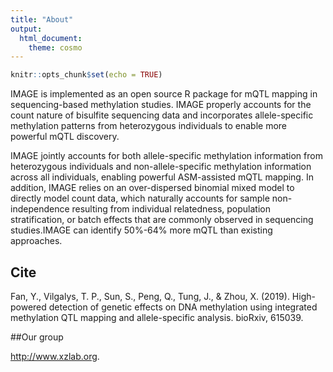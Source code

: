```yaml
---
title: "About"
output: 
  html_document: 
    theme: cosmo
---
```


```r
knitr::opts_chunk$set(echo = TRUE)
```


IMAGE is implemented as an open source R package for mQTL mapping in sequencing-based methylation studies. IMAGE properly accounts for the count nature of bisulfite sequencing data and incorporates allele-specific methylation patterns from heterozygous individuals to enable more powerful mQTL discovery. 

IMAGE jointly accounts for both allele-specific methylation information from heterozygous individuals and non-allele-specific methylation information across all individuals, enabling powerful ASM-assisted mQTL mapping. In addition, IMAGE relies on an over-dispersed binomial mixed model to directly model count data, which naturally accounts for sample non-independence resulting from individual relatedness, population stratification, or batch effects that are commonly observed in sequencing studies.IMAGE can identify 50%-64% more mQTL than existing approaches.

## Cite 

Fan, Y., Vilgalys, T. P., Sun, S., Peng, Q., Tung, J., & Zhou, X. (2019). High-powered detection of genetic effects on DNA methylation using integrated methylation QTL mapping and allele-specific analysis. bioRxiv, 615039.

##Our group

 <http://www.xzlab.org>.